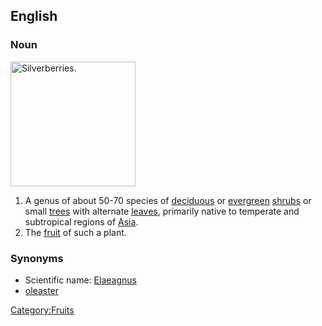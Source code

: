 ==English==
===Noun===
{{wikipedia}}
[[Image:Elaeagnus.jpg|thumb|right|200px|Silverberries.]]
{{en-noun|silverberries}}
#A genus of about 50-70 species of [[deciduous]] or [[evergreen]] [[shrub]]s or small [[tree]]s with alternate [[leaf|leaves]], primarily native to temperate and subtropical regions of [[Asia]].
#The [[fruit]] of such a plant.

===Synonyms===
*Scientific name: [[Elaeagnus]]
*[[oleaster]]

[[Category:Fruits]]